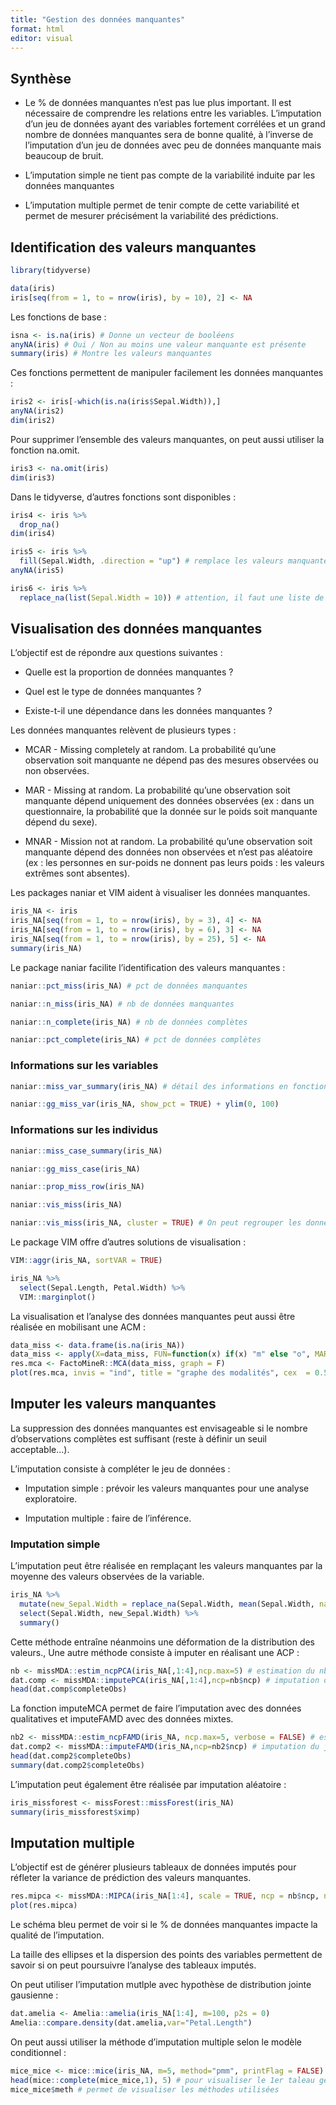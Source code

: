 ---
title: "Gestion des données manquantes"
format: html
editor: visual
---

## Synthèse

-   Le % de données manquantes n'est pas lue plus important. Il est nécessaire de comprendre les relations entre les variables. L'imputation d'un jeu de données ayant des variables fortement corrélées et un grand nombre de données manquantes sera de bonne qualité, à l'inverse de l'imputation d'un jeu de données avec peu de données manquante mais beaucoup de bruit.

-   L'imputation simple ne tient pas compte de la variabilité induite par les données manquantes

-   L'imputation multiple permet de tenir compte de cette variabilité et permet de mesurer précisément la variabilité des prédictions.

## Identification des valeurs manquantes

```{r message=FALSE, echo=FALSE}
library(tidyverse)
```

```{r}
data(iris)
iris[seq(from = 1, to = nrow(iris), by = 10), 2] <- NA
```

Les fonctions de base :

```{r}
isna <- is.na(iris) # Donne un vecteur de booléens
anyNA(iris) # Oui / Non au moins une valeur manquante est présente
summary(iris) # Montre les valeurs manquantes
```

Ces fonctions permettent de manipuler facilement les données manquantes :

```{r}
iris2 <- iris[-which(is.na(iris$Sepal.Width)),]
anyNA(iris2)
dim(iris2)
```

Pour supprimer l'ensemble des valeurs manquantes, on peut aussi utiliser la fonction na.omit.

```{r}
iris3 <- na.omit(iris)
dim(iris3)
```

Dans le tidyverse, d'autres fonctions sont disponibles :

```{r}
iris4 <- iris %>% 
  drop_na()
dim(iris4)
```

```{r}
iris5 <- iris %>% 
  fill(Sepal.Width, .direction = "up") # remplace les valeurs manquantes avec la valeur du dessous
anyNA(iris5)
```

```{r}
iris6 <- iris %>%
  replace_na(list(Sepal.Width = 10)) # attention, il faut une liste de valeurs
```

## Visualisation des données manquantes

L'objectif est de répondre aux questions suivantes :

-   Quelle est la proportion de données manquantes ?

-   Quel est le type de données manquantes ?

-   Existe-t-il une dépendance dans les données manquantes ?

Les données manquantes relèvent de plusieurs types :

-   MCAR - Missing completely at random. La probabilité qu'une observation soit manquante ne dépend pas des mesures observées ou non observées.

-   MAR - Missing at random. La probabilité qu'une observation soit manquante dépend uniquement des données observées (ex : dans un questionnaire, la probabilité que la donnée sur le poids soit manquante dépend du sexe).

-   MNAR - Mission not at random. La probabilité qu'une observation soit manquante dépend des données non observées et n'est pas aléatoire (ex : les personnes en sur-poids ne donnent pas leurs poids : les valeurs extrêmes sont absentes).

Les packages naniar et VIM aident à visualiser les données manquantes.

```{r}
iris_NA <- iris
iris_NA[seq(from = 1, to = nrow(iris), by = 3), 4] <- NA
iris_NA[seq(from = 1, to = nrow(iris), by = 6), 3] <- NA
iris_NA[seq(from = 1, to = nrow(iris), by = 25), 5] <- NA
summary(iris_NA)
```

Le package naniar facilite l'identification des valeurs manquantes :

```{r}
naniar::pct_miss(iris_NA) # pct de données manquantes
```

```{r}
naniar::n_miss(iris_NA) # nb de données manquantes
```

```{r}
naniar::n_complete(iris_NA) # nb de données complètes
```

```{r}
naniar::pct_complete(iris_NA) # pct de données complètes
```

### Informations sur les variables

```{r}
naniar::miss_var_summary(iris_NA) # détail des informations en fonction des variables
```

```{r}
naniar::gg_miss_var(iris_NA, show_pct = TRUE) + ylim(0, 100)
```

### Informations sur les individus

```{r}
naniar::miss_case_summary(iris_NA)
```

```{r}
naniar::gg_miss_case(iris_NA)
```

```{r}
naniar::prop_miss_row(iris_NA)
```

```{r}
naniar::vis_miss(iris_NA)
```

```{r}
naniar::vis_miss(iris_NA, cluster = TRUE) # On peut regrouper les données pour essayer de trouver les relations entre les données manquantes
```

Le package VIM offre d'autres solutions de visualisation :

```{r}
VIM::aggr(iris_NA, sortVAR = TRUE)
```

```{r}
iris_NA %>% 
  select(Sepal.Length, Petal.Width) %>% 
  VIM::marginplot()
```

La visualisation et l'analyse des données manquantes peut aussi être réalisée en mobilisant une ACM :

```{r}
data_miss <- data.frame(is.na(iris_NA))
data_miss <- apply(X=data_miss, FUN=function(x) if(x) "m" else "o", MARGIN=c(1,2))
res.mca <- FactoMineR::MCA(data_miss, graph = F)
plot(res.mca, invis = "ind", title = "graphe des modalités", cex  = 0.5)
```

## Imputer les valeurs manquantes

La suppression des données manquantes est envisageable si le nombre d'observations complètes est suffisant (reste à définir un seuil acceptable...).

L'imputation consiste à compléter le jeu de données :

-   Imputation simple : prévoir les valeurs manquantes pour une analyse exploratoire.

-   Imputation multiple : faire de l'inférence.

### Imputation simple

L'imputation peut être réalisée en remplaçant les valeurs manquantes par la moyenne des valeurs observées de la variable.

```{r}
iris_NA %>% 
  mutate(new_Sepal.Width = replace_na(Sepal.Width, mean(Sepal.Width, na.rm = TRUE))) %>% 
  select(Sepal.Width, new_Sepal.Width) %>% 
  summary()
```

Cette méthode entraîne néanmoins une déformation de la distribution des valeurs., Une autre méthode consiste à imputer en réalisant une ACP :

```{r}
nb <- missMDA::estim_ncpPCA(iris_NA[,1:4],ncp.max=5) # estimation du nb de composantes
dat.comp <- missMDA::imputePCA(iris_NA[,1:4],ncp=nb$ncp) # imputation du jeu de données
head(dat.comp$completeObs)
```

La fonction imputeMCA permet de faire l'imputation avec des données qualitatives et imputeFAMD avec des données mixtes.

```{r}
nb2 <- missMDA::estim_ncpFAMD(iris_NA, ncp.max=5, verbose = FALSE) # estimation du nb de composantes
dat.comp2 <- missMDA::imputeFAMD(iris_NA,ncp=nb2$ncp) # imputation du jeu de données
head(dat.comp2$completeObs)
summary(dat.comp2$completeObs)
```

L'imputation peut également être réalisée par imputation aléatoire :

```{r}
iris_missforest <- missForest::missForest(iris_NA)
summary(iris_missforest$ximp)
```

## Imputation multiple

L'objectif est de générer plusieurs tableaux de données imputés pour réfleter la variance de prédiction des valeurs manquantes.

```{r}
res.mipca <- missMDA::MIPCA(iris_NA[1:4], scale = TRUE, ncp = nb$ncp, nboot = 100)
plot(res.mipca)
```

Le schéma bleu permet de voir si le % de données manquantes impacte la qualité de l'imputation.

La taille des ellipses et la dispersion des points des variables permettent de savoir si on peut poursuivre l'analyse des tableaux imputés.

On peut utiliser l'imputation mutlple avec hypothèse de distribution jointe gausienne :

```{r}
dat.amelia <- Amelia::amelia(iris_NA[1:4], m=100, p2s = 0) 
Amelia::compare.density(dat.amelia,var="Petal.Length")
```

On peut aussi utiliser la méthode d'imputation multiple selon le modèle conditionnel :

```{r}
mice_mice <- mice::mice(iris_NA, m=5, method="pmm", printFlag = FALSE)
head(mice::complete(mice_mice,1), 5) # pour visualiser le 1er taleau généré
mice_mice$meth # permet de visualiser les méthodes utilisées
```
